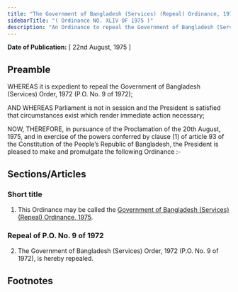 ```yaml
---
title: "The Government of Bangladesh (Services) (Repeal) Ordinance, 1975"
sidebarTitle: "( Ordinance NO. XLIV OF 1975 )"
description: "An Ordinance to repeal the Government of Bangladesh (Services) Order, 1972."
---
```


**Date of Publication:** [ 22nd August, 1975 ]

## Preamble

WHEREAS it is expedient to repeal the Government of Bangladesh (Services) Order, 1972 (P.O. No. 9 of 1972);

AND WHEREAS Parliament is not in session and the President is satisfied that circumstances exist which render immediate action necessary;

NOW, THEREFORE, in pursuance of the Proclamation of the 20th August, 1975, and in exercise of the powers conferred by clause (1) of article 93 of the Constitution of the People’s Republic of Bangladesh, the President is pleased to make and promulgate the following Ordinance :-

## Sections/Articles

### Short title

1. This Ordinance may be called the [Government of Bangladesh (Services) (Repeal) Ordinance, 1975](/act-501.html "Government of Bangladesh (Services) (Repeal) Ordinance, 1975").

### Repeal of P.O. No. 9 of 1972

2. The Government of Bangladesh (Services) Order, 1972 (P.O. No. 9 of 1972), is hereby repealed.

## Footnotes
